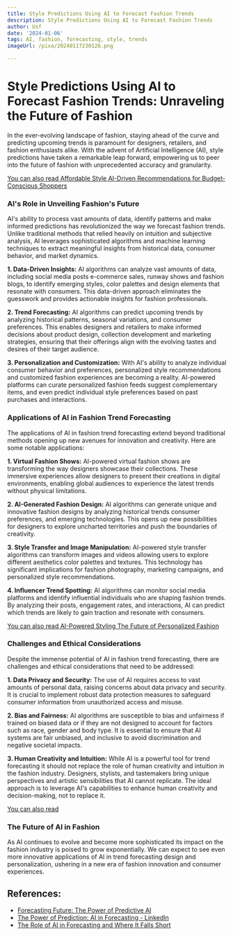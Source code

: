 ```yaml
---
title: Style Predictions Using AI to Forecast Fashion Trends
description: Style Predictions Using AI to Forecast Fashion Trends
author: Usf
date: '2024-01-06'
tags: AI, fashion, forecasting, style, trends
imageUrl: /pixa/20240117230126.png

---
```

# Style Predictions Using AI to  Forecast Fashion Trends:  Unraveling the Future  of Fashion

In  the ever-evolving landscape of fashion, staying ahead of  the curve and predicting upcoming  trends is paramount for designers, retailers,  and fashion enthusiasts alike. With the advent of Artificial Intelligence (AI), style predictions have taken a remarkable leap forward, empowering us to peer into the future of fashion with unprecedented accuracy and granularity.

[You can also read Affordable Style  AI-Driven  Recommendations for  Budget-Conscious Shoppers](Affordable%20Style%20AI-Driven%20Recommendations%20for%20Budget-Conscious%20Shoppers)


###  AI's Role in Unveiling Fashion's  Future

AI's ability to process vast amounts of data, identify patterns and make informed predictions has revolutionized the  way we forecast fashion trends. Unlike traditional methods that relied heavily  on intuition and subjective analysis, AI leverages sophisticated  algorithms  and machine learning techniques to extract meaningful insights from historical data, consumer behavior, and market dynamics.

**1. Data-Driven Insights:** AI algorithms can analyze vast amounts of data, including  social media posts e-commerce sales, runway shows and fashion blogs, to identify emerging styles, color palettes and design elements that resonate  with consumers. This data-driven approach eliminates the guesswork and provides actionable insights for fashion professionals.

**2. Trend Forecasting:** AI  algorithms can predict upcoming trends by  analyzing historical patterns, seasonal variations, and consumer preferences. This enables  designers and retailers  to  make informed decisions about product design, collection development and marketing strategies,  ensuring that their offerings align with the evolving tastes and desires of their target audience.

**3. Personalization  and Customization:** With AI's ability to  analyze individual consumer behavior and  preferences, personalized  style recommendations and customized fashion experiences are becoming a reality.  AI-powered platforms can curate personalized fashion feeds suggest  complementary items, and even predict individual style preferences  based on past purchases and  interactions.

### Applications of  AI in Fashion Trend Forecasting

The applications of  AI  in fashion trend forecasting extend beyond traditional methods opening up new avenues for innovation and creativity. Here are some  notable applications:

**1. Virtual Fashion Shows:**  AI-powered virtual fashion shows are  transforming the way designers showcase their collections. These immersive experiences allow designers to present their  creations in digital environments, enabling global audiences to experience the latest  trends without physical  limitations.

**2. AI-Generated Fashion  Design:** AI algorithms can generate unique and innovative fashion designs by analyzing historical trends consumer preferences, and emerging technologies. This opens up new possibilities for designers to  explore uncharted territories and push the boundaries of creativity.

**3. Style Transfer  and Image Manipulation:** AI-powered  style  transfer algorithms can transform images and videos allowing users to explore  different  aesthetics color palettes and textures. This technology  has significant implications for fashion photography,  marketing campaigns, and  personalized style recommendations.

**4. Influencer Trend Spotting:** AI algorithms can monitor social media platforms and identify influential individuals who are shaping  fashion trends. By analyzing their posts, engagement rates, and interactions, AI can predict which trends are likely to gain traction and resonate with consumers.

[You  can also read AI-Powered Styling The Future of Personalized Fashion](AI-Powered%20Styling%20The%20Future%20of%20Personalized%20Fashion)


### Challenges and Ethical Considerations

Despite  the  immense potential of AI in fashion trend forecasting, there are challenges and ethical considerations that need to be addressed:

**1. Data Privacy and Security:** The use of AI requires access to vast amounts of personal data, raising concerns about data privacy and security. It is crucial to implement robust  data protection measures to safeguard consumer information from unauthorized access and misuse.

**2. Bias and Fairness:** AI algorithms are susceptible to bias and unfairness if trained on biased  data or if  they are  not designed to  account  for factors such as race, gender and body type. It is essential to ensure that AI systems are fair unbiased, and inclusive to  avoid discrimination and negative societal impacts.

**3. Human Creativity and Intuition:** While AI  is a powerful tool for trend forecasting it should not replace the role of human creativity and intuition in the fashion industry. Designers, stylists,  and tastemakers bring unique perspectives and artistic sensibilities that  AI cannot replicate. The ideal approach is to leverage AI's capabilities to enhance human creativity and decision-making, not to replace it.

[You can also read ]()


### The Future of AI in Fashion

As AI  continues to evolve and become more sophisticated its impact on the fashion industry is poised to grow exponentially. We can  expect  to see even more innovative  applications of AI in trend forecasting design and personalization, ushering in  a new era of fashion innovation and consumer experiences.

## References:
- [Forecasting Future: The Power of Predictive AI](https://markovate.com/blog/predictive-ai/)
- [The Power of Prediction: AI in Forecasting - LinkedIn](https://www.linkedin.com/pulse/power-prediction-ai-forecasting-richard-la-faber-zrtpc?trk=public_post)
- [The Role of AI in Forecasting and Where It Falls Short](https://www.afponline.org/ideas-inspiration/topics/articles/Details/the-role-of-ai-in-forecasting-and-where-it-falls-short)
